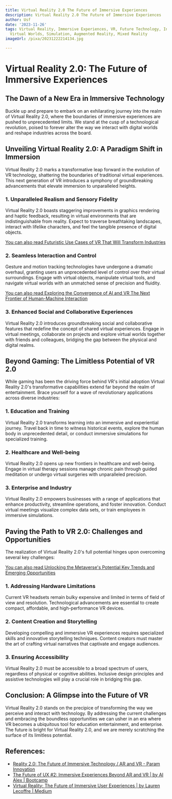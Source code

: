 ```yaml
---
title: Virtual Reality 2.0 The Future of Immersive Experiences
description: Virtual Reality 2.0 The Future of Immersive Experiences
author: Usf
date: '2023-11-26'
tags: Virtual Reality, Immersive Experiences, VR, Future Technology, Innovations,
  Virtual Worlds, Simulation, Augmented Reality, Mixed Reality
imageUrl: /pixa/20231222214134.jpg

---
```

# Virtual Reality  2.0: The Future of Immersive Experiences

## The Dawn of a New Era in  Immersive Technology

Buckle up and prepare to embark on  an exhilarating journey into the realm of Virtual Reality 2.0,  where the  boundaries of immersive experiences are pushed to unprecedented limits.  We stand at the cusp of a technological revolution, poised to forever  alter the way we interact with digital worlds and reshape industries across the board.

##  Unveiling Virtual Reality 2.0: A Paradigm Shift in Immersion

Virtual Reality 2.0 marks a  transformative leap forward in the  evolution  of VR technology, shattering the boundaries of traditional  virtual experiences. This next generation of VR introduces  a symphony of  groundbreaking advancements that elevate immersion to unparalleled heights.

###  1. Unparalleled Realism and Sensory Fidelity

Virtual Reality 2.0 boasts staggering improvements in graphics rendering  and haptic feedback, resulting in virtual environments that are indistinguishable from reality. Expect to traverse breathtaking landscapes, interact with lifelike characters, and feel the tangible presence of  digital objects.

[You can also read Futuristic Use Cases of VR That Will  Transform Industries](Futuristic%20Use%20Cases%20of%20VR%20That%20Will%20Transform%20Industries)


### 2. Seamless  Interaction and Control

Gesture  and motion  tracking technologies have undergone  a dramatic overhaul, granting users an unprecedented level  of control  over their virtual  surroundings. Engage with virtual objects,  manipulate virtual tools,  and navigate virtual worlds with an unmatched  sense of  precision and fluidity.

[You can also read Exploring the Convergence of AI and VR The Next Frontier of Human-Machine Interaction](Exploring%20the%20Convergence%20of%20AI%20and%20VR%20The%20Next%20Frontier%20of%20Human-Machine%20Interaction)


###  3. Enhanced Social and Collaborative Experiences

Virtual Reality 2.0 introduces groundbreaking social and collaborative features that redefine the concept of shared virtual experiences. Engage in virtual meetings, collaborate on projects and explore virtual worlds together with  friends and colleagues, bridging the gap between the  physical and digital realms.

##  Beyond Gaming: The Limitless Potential of VR 2.0

While gaming has been the driving force behind VR's initial adoption Virtual Reality 2.0's transformative capabilities extend far beyond the realm  of entertainment. Brace yourself for a wave of revolutionary applications across diverse industries:

###  1.  Education and Training

Virtual Reality 2.0 transforms learning into an immersive and experiential journey. Travel back in time to witness historical events, explore the human body in unprecedented detail, or conduct immersive simulations for specialized  training.

### 2. Healthcare and Well-being

Virtual Reality 2.0 opens up new frontiers in healthcare  and well-being. Engage in virtual therapy sessions manage chronic pain  through guided meditation or undergo virtual surgeries with unparalleled precision.

### 3. Enterprise and Industry

Virtual Reality 2.0 empowers businesses  with a range  of applications that enhance productivity, streamline operations,  and foster innovation. Conduct  virtual meetings visualize complex  data sets, or  train employees in immersive simulations.

## Paving the Path to  VR  2.0: Challenges and Opportunities

The  realization  of Virtual Reality 2.0's full potential hinges upon overcoming several key  challenges:

[You can also read Unlocking the Metaverse's Potential Key Trends and  Emerging Opportunities](Unlocking%20the%20Metaverse%27s%20Potential%20Key%20Trends%20and%20Emerging%20Opportunities)


### 1. Addressing Hardware Limitations

Current VR headsets remain  bulky expensive and limited in terms of field of view and resolution. Technological advancements are  essential to  create  compact, affordable, and high-performance VR devices.

### 2. Content Creation and Storytelling

Developing compelling and immersive VR  experiences requires  specialized skills and innovative storytelling techniques. Content creators must master the art of crafting virtual narratives that captivate and engage audiences.

### 3. Ensuring Accessibility

Virtual Reality 2.0 must be accessible to a broad spectrum of  users, regardless of physical or cognitive abilities. Inclusive design principles and assistive technologies will  play a crucial role in bridging this gap.

## Conclusion: A Glimpse  into the  Future of VR

Virtual Reality 2.0 stands on the precipice of  transforming the way we perceive and interact with technology. By addressing the current challenges and embracing the boundless opportunities we can usher in an era where VR becomes a ubiquitous tool for education entertainment, and enterprise. The future is bright for Virtual Reality 2.0, and we are merely scratching the surface of its limitless potential.

## References:
- [Reality 2.0: The Future of Immersive Technology / AR and VR - Param Innovation](https://paraminnovation.org/2023/02/19/reality-2-0-the-future-of-immersive-technology-ar-and-vr/)
- [The Future of UX #2: Immersive Experiences Beyond AR and VR | by AI Alex | Bootcamp](https://bootcamp.uxdesign.cc/the-future-of-ux-2-immersive-experiences-beyond-ar-and-vr-69b26137d5ea)
- [Virtual Reality: The Future of Immersive User Experiences | by Lauren Lecoffre | Medium](https://medium.com/@laurenlecoffre/virtual-reality-the-future-of-immersive-user-experiences-7df0e622cc6f)

